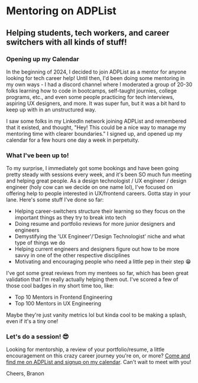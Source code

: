 
<HeaderImage image="/engagements/adplist/cover.png" />

# Mentoring on ADPList

## Helping students, tech workers, and career switchers with all kinds of stuff!

<MetadataBar date="Feb 2024 - Now" category="Mentoring" />

### Opening up my Calendar

In the beginning of 2024, I decided to join ADPList as a mentor for anyone looking for tech career help! Until then, I'd been doing some mentoring in my own ways - I had a discord channel where I moderated a group of 20-30 folks learning how to code in bootcamps, self-taught journies, college programs, etc., and even some people practicing for tech interviews, aspiring UX designers, and more. It was super fun, but it was a bit hard to keep up with in an unstructured way.

I saw some folks in my LinkedIn network joining ADPList and remembered that it existed, and thought, "Hey! This could be a nice way to manage my mentoring time with clearer boundaries." I signed up, and opened up my calendar for a few hours one day a week in perpetuity.

### What I've been up to!

To my surprise, I immediately got some bookings and have been going pretty steady with sessions every week, and it's been SO much fun meeting and helping great people. As a design technologist / UX engineer / design engineer (holy cow can we decide on one name lol), I've focused on offering help to people interested in UX/frontend careers. Gotta stay in your lane. Here's some stuff I've done so far:

- Helping career-switchers structure their learning so they focus on the important things as they try to break into tech
- Doing resume and portfolio reviews for more junior designers and engineers
- Demystifying the 'UX Engineer'/'Design Technologist' niche and what type of things we do
- Helping current engineers and designers figure out how to be more savvy in one of the other respective disciplines
- Motivating and encouraging people who need a little pep in their step 😁

I've got some great reviews from my mentees so far, which has been great validation that I'm really actually helping them out. I've scored a few of those cool badges in my short time too, like:

- Top 10 Mentors in Frontend Engineering
- Top 100 Mentors in UX Engineering

Maybe they're just vanity metrics lol but kinda cool to be making a splash, even if it's a tiny one!

### Let's do a session! 😎

Looking for mentorship, a review of your portfolio/resume, a little encouragement on this crazy career journey you're on, or more? [Come and find me on ADPList and signup on my calendar](https://adplist.org/mentors/branon-eusebio?session=34910-mentorship-session). Can't wait to meet with you!

<ContentImage
  image="/engagements/adplist/social.jpeg"
  caption="I'm on ADPList!"
/>

Cheers,
Branon
